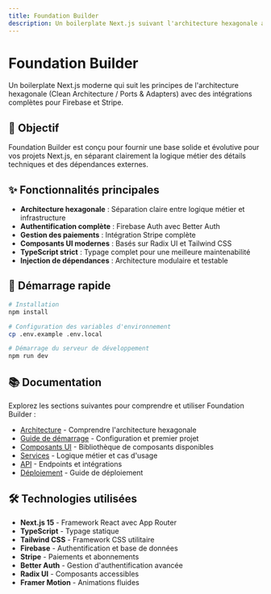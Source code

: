 ```yaml
---
title: Foundation Builder
description: Un boilerplate Next.js suivant l'architecture hexagonale avec intégrations Firebase et Stripe
---
```


# Foundation Builder

Un boilerplate Next.js moderne qui suit les principes de l'architecture hexagonale (Clean Architecture / Ports & Adapters) avec des intégrations complètes pour Firebase et Stripe.

## 🎯 Objectif

Foundation Builder est conçu pour fournir une base solide et évolutive pour vos projets Next.js, en séparant clairement la logique métier des détails techniques et des dépendances externes.

## ✨ Fonctionnalités principales

- **Architecture hexagonale** : Séparation claire entre logique métier et infrastructure
- **Authentification complète** : Firebase Auth avec Better Auth
- **Gestion des paiements** : Intégration Stripe complète
- **Composants UI modernes** : Basés sur Radix UI et Tailwind CSS
- **TypeScript strict** : Typage complet pour une meilleure maintenabilité
- **Injection de dépendances** : Architecture modulaire et testable

## 🚀 Démarrage rapide

```bash
# Installation
npm install

# Configuration des variables d'environnement
cp .env.example .env.local

# Démarrage du serveur de développement
npm run dev
```

## 📚 Documentation

Explorez les sections suivantes pour comprendre et utiliser Foundation Builder :

- [Architecture](/docs/architecture) - Comprendre l'architecture hexagonale
- [Guide de démarrage](/docs/getting-started) - Configuration et premier projet
- [Composants UI](/docs/components) - Bibliothèque de composants disponibles
- [Services](/docs/services) - Logique métier et cas d'usage
- [API](/docs/api) - Endpoints et intégrations
- [Déploiement](/docs/deployment) - Guide de déploiement

## 🛠️ Technologies utilisées

- **Next.js 15** - Framework React avec App Router
- **TypeScript** - Typage statique
- **Tailwind CSS** - Framework CSS utilitaire
- **Firebase** - Authentification et base de données
- **Stripe** - Paiements et abonnements
- **Better Auth** - Gestion d'authentification avancée
- **Radix UI** - Composants accessibles
- **Framer Motion** - Animations fluides
